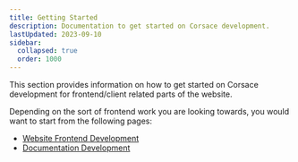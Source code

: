 ```yaml
---
title: Getting Started
description: Documentation to get started on Corsace development.
lastUpdated: 2023-09-10
sidebar:
  collapsed: true
  order: 1000
---
```


This section provides information on how to get started on Corsace development for frontend/client related parts of the website.

Depending on the sort of frontend work you are looking towards, you would want to start from the following pages:

- [Website Frontend Development](web-running-environment)
- [Documentation Development](docs-running-environment)
